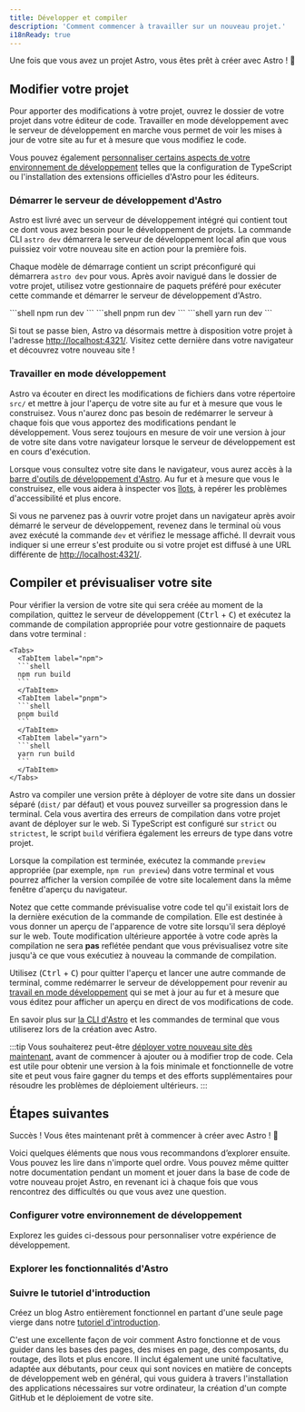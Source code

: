 ```yaml
---
title: Développer et compiler
description: 'Comment commencer à travailler sur un nouveau projet.'
i18nReady: true
---
```


Une fois que vous avez un projet Astro, vous êtes prêt à créer avec Astro ! 🚀

## Modifier votre projet

Pour apporter des modifications à votre projet, ouvrez le dossier de votre projet dans votre éditeur de code. Travailler en mode développement avec le serveur de développement en marche vous permet de voir les mises à jour de votre site au fur et à mesure que vous modifiez le code.

Vous pouvez également [personnaliser certains aspects de votre environnement de développement](#configurer-votre-environnement-de-développement) telles que la configuration de TypeScript ou l'installation des extensions officielles d'Astro pour les éditeurs.

### Démarrer le serveur de développement d'Astro

Astro est livré avec un serveur de développement intégré qui contient tout ce dont vous avez besoin pour le développement de projets. La commande CLI `astro dev` démarrera le serveur de développement local afin que vous puissiez voir votre nouveau site en action pour la première fois.

Chaque modèle de démarrage contient un script préconfiguré qui démarrera `astro dev` pour vous. Après avoir navigué dans le dossier de votre projet, utilisez votre gestionnaire de paquets préféré pour exécuter cette commande et démarrer le serveur de développement d'Astro.

<Tabs>
  <TabItem label="npm">
  ```shell
  npm run dev
  ```
  </TabItem>
  <TabItem label="pnpm">
  ```shell
  pnpm run dev
  ```
  </TabItem>
  <TabItem label="yarn">
  ```shell
  yarn run dev
  ```
  </TabItem>
</Tabs>


Si tout se passe bien, Astro va désormais mettre à disposition votre projet à l'adresse [http://localhost:4321/](http://localhost:4321/). Visitez cette dernière dans votre navigateur et découvrez votre nouveau site !

### Travailler en mode développement

Astro va écouter en direct les modifications de fichiers dans votre répertoire `src/` et mettre à jour l'aperçu de votre site au fur et à mesure que vous le construisez. Vous n'aurez donc pas besoin de redémarrer le serveur à chaque fois que vous apportez des modifications pendant le développement. Vous serez toujours en mesure de voir une version à jour de votre site dans votre navigateur lorsque le serveur de développement est en cours d'exécution.

Lorsque vous consultez votre site dans le navigateur, vous aurez accès à la [barre d'outils de développement d'Astro](/fr/guides/dev-toolbar/). Au fur et à mesure que vous le construisez, elle vous aidera à inspecter vos [îlots](/fr/concepts/islands/), à repérer les problèmes d'accessibilité et plus encore.

Si vous ne parvenez pas à ouvrir votre projet dans un navigateur après avoir démarré le serveur de développement, revenez dans le terminal où vous avez exécuté la commande `dev` et vérifiez le message affiché. Il devrait vous indiquer si une erreur s'est produite ou si votre projet est diffusé à une URL différente de [http://localhost:4321/](http://localhost:4321/).

## Compiler et prévisualiser votre site

Pour vérifier la version de votre site qui sera créée au moment de la compilation, quittez le serveur de développement (<kbd>Ctrl</kbd> + <kbd>C</kbd>) et exécutez la commande de compilation appropriée pour votre gestionnaire de paquets dans votre terminal :

    <Tabs>
      <TabItem label="npm">
      ```shell
      npm run build
      ```
      </TabItem>
      <TabItem label="pnpm">
      ```shell
      pnpm build
      ```
      </TabItem>
      <TabItem label="yarn">
      ```shell
      yarn run build
      ```
      </TabItem>
    </Tabs>

Astro va compiler une version prête à déployer de votre site dans un dossier séparé (`dist/` par défaut) et vous pouvez surveiller sa progression dans le terminal. Cela vous avertira des erreurs de compilation dans votre projet avant de déployer sur le web. Si TypeScript est configuré sur `strict` ou `strictest`, le script `build` vérifiera également les erreurs de type dans votre projet.

Lorsque la compilation est terminée, exécutez la commande `preview` appropriée (par exemple, `npm run preview`) dans votre terminal et vous pourrez afficher la version compilée de votre site localement dans la même fenêtre d'aperçu du navigateur.

Notez que cette commande prévisualise votre code tel qu'il existait lors de la dernière exécution de la commande de compilation. Elle est destinée à vous donner un aperçu de l'apparence de votre site lorsqu'il sera déployé sur le web. Toute modification ultérieure apportée à votre code après la compilation ne sera **pas** reflétée pendant que vous prévisualisez votre site jusqu'à ce que vous exécutiez à nouveau la commande de compilation.

Utilisez (<kbd>Ctrl</kbd> + <kbd>C</kbd>) pour quitter l'aperçu et lancer une autre commande de terminal, comme redémarrer le serveur de développement pour revenir au [travail en mode développement](#travailler-en-mode-développement) qui se met à jour au fur et à mesure que vous éditez pour afficher un aperçu en direct de vos modifications de code.

<ReadMore>En savoir plus sur [la CLI d'Astro](/fr/reference/cli-reference/) et les commandes de terminal que vous utiliserez lors de la création avec Astro.</ReadMore>

:::tip 
Vous souhaiterez peut-être [déployer votre nouveau site dès maintenant](/fr/guides/deploy/), avant de commencer à ajouter ou à modifier trop de code. Cela est utile pour obtenir une version à la fois minimale et fonctionnelle de votre site et peut vous faire gagner du temps et des efforts supplémentaires pour résoudre les problèmes de déploiement ultérieurs.
:::

## Étapes suivantes

Succès ! Vous êtes maintenant prêt à commencer à créer avec Astro ! 🥳

Voici quelques éléments que nous vous recommandons d’explorer ensuite. Vous pouvez les lire dans n'importe quel ordre. Vous pouvez même quitter notre documentation pendant un moment et jouer dans la base de code de votre nouveau projet Astro, en revenant ici à chaque fois que vous rencontrez des difficultés ou que vous avez une question.

### Configurer votre environnement de développement

Explorez les guides ci-dessous pour personnaliser votre expérience de développement.

<CardGrid>
  <LinkCard
    title="Configuration de l'éditeur"
    description="Personnalisez votre éditeur de code pour améliorer l'expérience de développement avec Astro et déverrouiller de nouvelles fonctionnalités."
    href="/fr/editor-setup/"
  />
  <LinkCard
    title="Barre d'outils de développement"
    description="Explorez les fonctionnalités utiles de la barre d'outils de développement."
    href="/fr/guides/dev-toolbar/"
  />
  <LinkCard
    title="Configuration de TypeScript"
    description="Configurez les options de vérification des types, IntelliSense et plus encore."
    href="/fr/guides/typescript/"
  />
</CardGrid>

### Explorer les fonctionnalités d'Astro

<CardGrid>
  <LinkCard
    title="Comprendre votre base de code"
    description="En savoir plus sur l'organisation des fichiers d'Astro dans notre guide Structure de projet."
    href="/fr/basics/project-structure/"
  />
  <LinkCard
    title="Créer des collections de contenu"
    description="Ajoutez du contenu à votre nouveau site avec la validation du frontmatter et la sûreté du typage automatique."
    href="/fr/guides/content-collections/"
  />
    <LinkCard
    title="Ajouter des transitions de page"
    description="Créez des transitions et animations de page fluides."
    href="/fr/guides/view-transitions/"
  />
  <LinkCard
    title="Comprendre les îlots"
    description="Apprenez-en plus sur l'architecture en îlots d'Astro."
    href="/fr/concepts/islands/"
  />
</CardGrid>

### Suivre le tutoriel d'introduction

Créez un blog Astro entièrement fonctionnel en partant d'une seule page vierge dans notre [tutoriel d'introduction](/fr/tutorial/0-introduction/).

C'est une excellente façon de voir comment Astro fonctionne et de vous guider dans les bases des pages, des mises en page, des composants, du routage, des îlots et plus encore. Il inclut également une unité facultative, adaptée aux débutants, pour ceux qui sont novices en matière de concepts de développement web en général, qui vous guidera à travers l'installation des applications nécessaires sur votre ordinateur, la création d'un compte GitHub et le déploiement de votre site.
